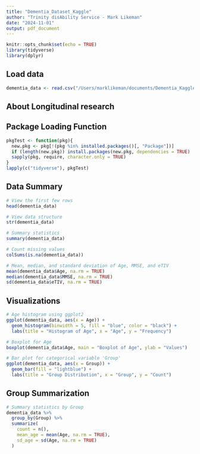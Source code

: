 ```yaml
---
title: "Dementia_Dataset_Kaggle"
author: "Trinity disAbility Service - Mark Likeman"
date: "2024-11-01"
output: pdf_document
---
```


```r
knitr::opts_chunk$set(echo = TRUE)
library(tidyverse)
library(dplyr)
```


## Load data
```r
dementia_data <- read.csv("/Users/marklikeman/documents/Dementia_Kaggle/dementia_dataset.csv", header = TRUE)
```


## About Longitudinal research 
<!-- 

A longitudinal collection of 150 subjects aged 60 to 96 refers to a study or data collection effort where information on 150 individuals within this age range is gathered over an extended period. In longitudinal studies, researchers repeatedly collect data from the same subjects over time, allowing them to observe changes and trends in specific variables, such as health status, cognitive function, or behavior, as the subjects age. This type of study can provide valuable insights into how various factors evolve with age and can highlight trends relevant to the aging process, the development of age-related conditions, or the impact of interventions over time.

-->

## Package Loading Function
```r
pkgTest <- function(pkg){
  new.pkg <- pkg[!(pkg %in% installed.packages()[, "Package"])]
  if (length(new.pkg)) install.packages(new.pkg, dependencies = TRUE)
  sapply(pkg, require, character.only = TRUE)
}
lapply(c("tidyverse"), pkgTest)
```


## Data Summary
```r
# View the first few rows
head(dementia_data)

# View data structure
str(dementia_data)

# Summary statistics
summary(dementia_data)

# Count missing values
colSums(is.na(dementia_data))

# Mean, median, and standard deviation of Age, MMSE, and eTIV
mean(dementia_data$Age, na.rm = TRUE)
median(dementia_data$MMSE, na.rm = TRUE)
sd(dementia_data$eTIV, na.rm = TRUE)
```


## Visualizations

```r
# Age histogram using ggplot2
ggplot(dementia_data, aes(x = Age)) + 
  geom_histogram(binwidth = 5, fill = "blue", color = "black") +
  labs(title = "Histogram of Age", x = "Age", y = "Frequency")

# Boxplot for Age
boxplot(dementia_data$Age, main = "Boxplot of Age", ylab = "Values")

# Bar plot for categorical variable 'Group'
ggplot(dementia_data, aes(x = Group)) + 
  geom_bar(fill = "lightblue") +
  labs(title = "Group Distribution", x = "Group", y = "Count")
```

## Group Summarization
```r
# Summary statistics by Group
dementia_data %>%
  group_by(Group) %>%
  summarize(
    count = n(),
    mean_age = mean(Age, na.rm = TRUE),
    sd_age = sd(Age, na.rm = TRUE)
  )
```


